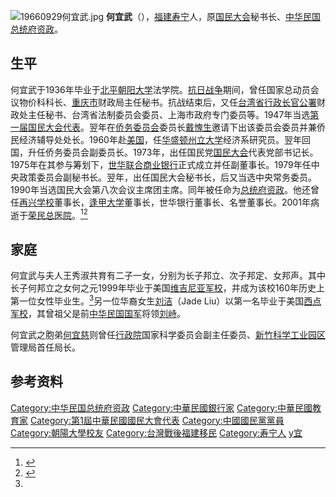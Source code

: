[[File:19660929何宜武.jpg|thumb]]
'''何宜武'''（{{bd|1913年|12月10日|2001年|12月29日|catIdx=He何}}），[[福建|福建]][[寿宁|寿宁]]人，原[[国民大会|国民大会]]秘书长、[[中华民国总统府资政|中华民国总统府资政]]。

== 生平 ==
何宜武于1936年毕业于[[北平|北平]][[朝阳大学|朝阳大学]]法学院。[[抗日战争|抗日战争]]期间，曾任国家总动员会议物价科科长、[[重庆市|重庆市]]财政局主任秘书。抗战结束后，又任[[台湾省行政长官公署|台湾省行政长官公署]]财政处主任秘书、台湾省法制委员会委员、上海市政府专门委员等。1947年当选[[第一届国民大会代表|第一届国民大会代表]]。翌年在[[侨务委员会|侨务委员会]]委员长[[戴愧生|戴愧生]]邀请下出该委员会委员并兼侨民经济辅导处处长。1960年赴[[美国|美国]]，任[[华盛顿州立大学|华盛顿州立大学]]经济系研究员。翌年回国，升任侨务委员会副委员长。1973年，出任国民党[[国民大会|国民大会]]代表党部书记长。1975年在其参与筹划下，[[世华联合商业银行|世华联合商业银行]]正式成立并任副董事长。1979年任中央政策委员会副秘书长。翌年，出任国民大会秘书长，后又当选中央常务委员。1990年当选国民大会第八次会议主席团主席。同年被任命为[[总统府资政|总统府资政]]。他还曾任[[台北市私立再兴高级中学|再兴学校]]董事长，[[逢甲大学|逢甲大学]]董事长，世华银行董事长、名誉董事长。2001年病逝于[[荣民总医院|荣民总医院]]。<ref name="kmt">{{cite book|title=《中国国民党百年人物全书》|publisher=团结出版社|year=2005}}</ref><ref name="fj">{{cite web|url=http://www.cob.fcu.edu.tw/wSite/ct?xItem=80870&ctNode=21510&mp=30|title=何宜武先生生平事略|publisher=逢甲週報第34期-第5版（由何宜武先生治喪委員會提供）}}{{Dead link|date=2019年11月 |bot=InternetArchiveBot |fix-attempted=yes }}</ref>

== 家庭 ==
何宜武与夫人王秀淑共育有二子一女，分别为长子邦立、次子邦定、女邦声。其中长子何邦立之女何之元1999年毕业于美国[[维吉尼亚军校|维吉尼亚军校]]，并成为该校160年历史上第一位女性毕业生。<ref name="fj" />另一位华裔女生[[刘洁|刘洁]]（Jade Liu）以第一名毕业于美国[[西点军校|西点军校]]，其曾祖父是前[[中华民国国军|中华民国国军]]将领[[刘峙|刘峙]]。

何宜武之胞弟[[何宜慈|何宜慈]]则曾任[[行政院|行政院]]国家科学委员会副主任委员、[[新竹科学工业园区|新竹科学工业园区]]管理局首任局长。

== 参考资料 ==
{{reflist}}
{{中華民國總統府資政}}
{{中國國民黨中央委員會常務委員}}

{{DEFAULTSORT:He何}}
[[Category:中华民国总统府资政|Category:中华民国总统府资政]]
[[Category:中華民國銀行家|Category:中華民國銀行家]]
[[Category:中華民國教育家|Category:中華民國教育家]]
[[Category:第1屆中華民國國民大會代表|Category:第1屆中華民國國民大會代表]]
[[Category:中國國民黨黨員|Category:中國國民黨黨員]]
[[Category:朝陽大學校友|Category:朝陽大學校友]]
[[Category:台灣戰後福建移民|Category:台灣戰後福建移民]]
[[Category:寿宁人|Category:寿宁人]]
[[Category:何姓|y宜]]